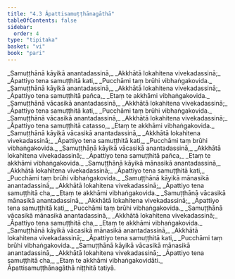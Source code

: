 ```yaml
---
title: "4.3 Āpattisamuṭṭhānagāthā"
tableOfContents: false
sidebar:
  order: 4
type: "tipitaka"
basket: "vi"
book: "pari"
---
```



<DynamicBreadcrumb />

<Division number="283" book="pari" e="ch" v="5" p="175">

<Paragraph number="1202" type="verses" book="pari">
_Samuṭṭhānā kāyikā anantadassinā,_  
_Akkhātā lokahitena vivekadassinā;_  
_Āpattiyo tena samuṭṭhitā kati,_  
_Pucchāmi taṃ brūhi vibhaṅgakovida._  

</Paragraph>

<Paragraph number="1203" type="verses" book="pari">
_Samuṭṭhānā kāyikā anantadassinā,_  
_Akkhātā lokahitena vivekadassinā;_  
_Āpattiyo tena samuṭṭhitā pañca,_  
_Etaṃ te akkhāmi vibhaṅgakovida._  

</Paragraph>

<Paragraph number="1204" type="verses" book="pari">
_Samuṭṭhānā vācasikā anantadassinā,_  
_Akkhātā lokahitena vivekadassinā;_  
_Āpattiyo tena samuṭṭhitā kati,_  
_Pucchāmi taṃ brūhi vibhaṅgakovida._  

</Paragraph>

<Paragraph number="1205" type="verses" book="pari">
_Samuṭṭhānā vācasikā anantadassinā,_  
_Akkhātā lokahitena vivekadassinā;_  
_Āpattiyo tena samuṭṭhitā catasso,_  
_Etaṃ te akkhāmi vibhaṅgakovida._  

</Paragraph>

<Paragraph number="1206" type="verses" book="pari">
_Samuṭṭhānā kāyikā vācasikā anantadassinā,_  
_Akkhātā lokahitena vivekadassinā;_  
_Āpattiyo tena samuṭṭhitā kati,_  
_Pucchāmi taṃ brūhi vibhaṅgakovida._  

</Paragraph>

<Paragraph number="1207" type="verses" book="pari">
_Samuṭṭhānā kāyikā vācasikā anantadassinā,_  
_Akkhātā lokahitena vivekadassinā;_  
_Āpattiyo tena samuṭṭhitā pañca,_  
_Etaṃ te akkhāmi vibhaṅgakovida._  

</Paragraph>

<Paragraph number="1208" type="verses" book="pari">
_Samuṭṭhānā kāyikā mānasikā anantadassinā,_  
_Akkhātā lokahitena vivekadassinā;_  
_Āpattiyo tena samuṭṭhitā kati,_  
_Pucchāmi taṃ brūhi vibhaṅgakovida._  

</Paragraph>

<Paragraph number="1209" type="verses" book="pari">
_Samuṭṭhānā kāyikā mānasikā anantadassinā,_  
_Akkhātā lokahitena vivekadassinā;_  
_Āpattiyo tena samuṭṭhitā cha,_  
_Etaṃ te akkhāmi vibhaṅgakovida._  

</Paragraph>

<Paragraph number="1210" type="verses" book="pari">
_Samuṭṭhānā vācasikā mānasikā anantadassinā,_  
_Akkhātā lokahitena vivekadassinā;_  
_Āpattiyo tena samuṭṭhitā kati,_  
_Pucchāmi taṃ brūhi vibhaṅgakovida._  

</Paragraph>

<Paragraph number="1211" type="verses" book="pari">
_Samuṭṭhānā vācasikā mānasikā anantadassinā,_  
_Akkhātā lokahitena vivekadassinā;_  
_Āpattiyo tena samuṭṭhitā cha,_  
_Etaṃ te akkhāmi vibhaṅgakovida._  

</Paragraph>

<Paragraph number="1212" type="verses" book="pari">
_Samuṭṭhānā kāyikā vācasikā mānasikā anantadassinā,_  
_Akkhātā lokahitena vivekadassinā;_  
_Āpattiyo tena samuṭṭhitā kati,_  
_Pucchāmi taṃ brūhi vibhaṅgakovida._  

</Paragraph>

<Paragraph number="1213" type="verses" book="pari">
_Samuṭṭhānā kāyikā vācasikā mānasikā anantadassinā,_  
_Akkhātā lokahitena vivekadassinā;_  
_Āpattiyo tena samuṭṭhitā cha,_  
_Etaṃ te akkhāmi vibhaṅgakovidāti._  


</Paragraph>
</Division>

<Paragraph number="1214" type="center" book="pari">
Āpattisamuṭṭhānagāthā niṭṭhitā tatiyā.
</Paragraph>